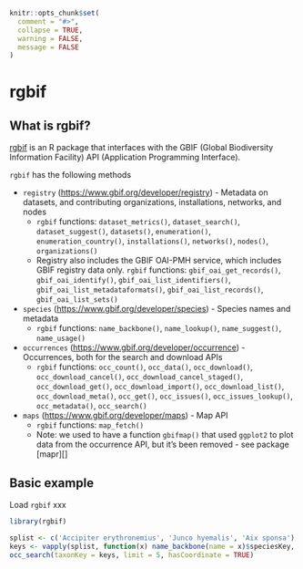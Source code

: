 ```r
knitr::opts_chunk$set(
  comment = "#>",
  collapse = TRUE,
  warning = FALSE,
  message = FALSE
)
```


# rgbif {#rgbif}

## What is rgbif? {#what-rgbif}

[rgbif][] is an R package that interfaces with the GBIF (Global Biodiversity Information Facility) API (Application Programming Interface).

`rgbif` has the following methods

* `registry` (<https://www.gbif.org/developer/registry>) - Metadata on datasets, and
contributing organizations, installations, networks, and nodes
    * `rgbif` functions: `dataset_metrics()`, `dataset_search()`, `dataset_suggest()`,
    `datasets()`, `enumeration()`, `enumeration_country()`, `installations()`, `networks()`,
    `nodes()`, `organizations()`
    * Registry also includes the GBIF OAI-PMH service, which includes GBIF registry
    data only. `rgbif` functions: `gbif_oai_get_records()`, `gbif_oai_identify()`,
    `gbif_oai_list_identifiers()`, `gbif_oai_list_metadataformats()`,
    `gbif_oai_list_records()`, `gbif_oai_list_sets()`
* `species` (<https://www.gbif.org/developer/species>) - Species names and metadata
    * `rgbif` functions: `name_backbone()`, `name_lookup()`, `name_suggest()`, `name_usage()`
* `occurrences` (<https://www.gbif.org/developer/occurrence>) - Occurrences, both for
the search and download APIs
    * `rgbif` functions: `occ_count()`, `occ_data()`, `occ_download()`, `occ_download_cancel()`,
    `occ_download_cancel_staged()`, `occ_download_get()`, `occ_download_import()`,
    `occ_download_list()`, `occ_download_meta()`, `occ_get()`, `occ_issues()`,
    `occ_issues_lookup()`, `occ_metadata()`, `occ_search()`
* `maps` (<https://www.gbif.org/developer/maps>) - Map API
    * `rgbif` functions: `map_fetch()`
    * Note: we used to have a function `gbifmap()` that used `ggplot2` to plot data from the
    occurrence API, but it's been removed - see package [mapr][]

## Basic example {#rgbif-basic-example}

Load `rgbif` xxx

```r
library(rgbif)
```

```r
splist <- c('Accipiter erythronemius', 'Junco hyemalis', 'Aix sponsa')
keys <- vapply(splist, function(x) name_backbone(name = x)$speciesKey, integer(1))
occ_search(taxonKey = keys, limit = 5, hasCoordinate = TRUE)
```

[spocc]: https://github.com/ropensci/spocc
[rgbif]: https://github.com/ropensci/rgbif
